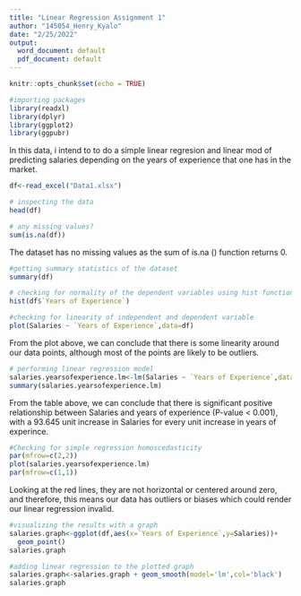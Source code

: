 ---
title: "Linear Regression Assignment 1"
author: "145054_Henry_Kyalo"
date: "2/25/2022"
output:
  word_document: default
  pdf_document: default
---

```{r setup, include=FALSE}
knitr::opts_chunk$set(echo = TRUE)
```
```{r}
#importing packages
library(readxl)
library(dplyr)
library(ggplot2)
library(ggpubr)
```
In this data, i intend to to do a simple linear regresion and linear mod of predicting salaries depending on the years of experience that one has in the market.

 

```{r}
df<-read_excel("Data1.xlsx")
```
```{r}
# inspecting the data
head(df)
```

```{r}
# any missing values?
sum(is.na(df))
```
The dataset has no missing values as the sum of is.na () function returns 0.
```{r}
#getting summary statistics of the dataset
summary(df)
```
```{r}
# checking for normality of the dependent variables using hist function
hist(df$`Years of Experience`)
```

```{r}
#checking for linearity of independent and dependent variable
plot(Salaries ~ `Years of Experience`,data=df)
```
From the plot above, we can conclude that there is some linearity around our data points, although most of the points are likely to be outliers.
```{r}
# performing linear regression model
salaries.yearsofexperience.lm<-lm(Salaries ~ `Years of Experience`,data = df)
summary(salaries.yearsofexperience.lm)
```
From the table above, we can conclude that there is significant positive relationship between Salaries and years of experience (P-value < 0.001), with a 93.645 unit increase in Salaries for every unit increase in  years of experince. 
```{r}
#Checking for simple regression homoscedasticity
par(mfrow=c(2,2))
plot(salaries.yearsofexperience.lm)
par(mfrow=c(1,1))
```
Looking at the red lines, they are not horizontal or centered around zero, and therefore, this means our data has outliers or biases which could render our linear regression invalid.
```{r}
#visualizing the results with a graph
salaries.graph<-ggplot(df,aes(x=`Years of Experience`,y=Salaries))+
  geom_point()
salaries.graph
```
```{r}
#adding linear regression to the plotted graph
salaries.graph<-salaries.graph + geom_smooth(model='lm',col='black')
salaries.graph
```



